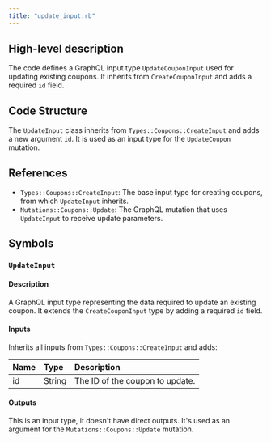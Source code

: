 ```yaml
---
title: "update_input.rb"
---
```


## High-level description
The code defines a GraphQL input type `UpdateCouponInput` used for updating existing coupons. It inherits from `CreateCouponInput` and adds a required `id` field.

## Code Structure
The `UpdateInput` class inherits from `Types::Coupons::CreateInput` and adds a new argument `id`. It is used as an input type for the `UpdateCoupon` mutation.

## References
- `Types::Coupons::CreateInput`: The base input type for creating coupons, from which `UpdateInput` inherits.
- `Mutations::Coupons::Update`: The GraphQL mutation that uses `UpdateInput` to receive update parameters.

## Symbols

### `UpdateInput`
#### Description
A GraphQL input type representing the data required to update an existing coupon. It extends the `CreateCouponInput` type by adding a required `id` field.

#### Inputs
Inherits all inputs from `Types::Coupons::CreateInput` and adds:

| Name | Type | Description |
|:-----|:-----|:------------|
| id | String | The ID of the coupon to update. |

#### Outputs
This is an input type, it doesn't have direct outputs. It's used as an argument for the `Mutations::Coupons::Update` mutation.
